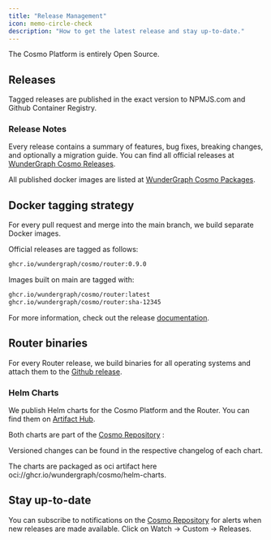```yaml
---
title: "Release Management"
icon: memo-circle-check
description: "How to get the latest release and stay up-to-date."
---
```


The Cosmo Platform is entirely Open Source.

## Releases

Tagged releases are published in the exact version to NPMJS.com and Github Container Registry.

### Release Notes

Every release contains a summary of features, bug fixes, breaking changes, and optionally a migration guide. You can find all official releases at [WunderGraph Cosmo Releases](https://github.com/wundergraph/cosmo/releases).

All published docker images are listed at [WunderGraph Cosmo Packages](https://github.com/orgs/wundergraph/packages?repo_name=cosmo).

## Docker tagging strategy

For every pull request and merge into the main branch, we build separate Docker images.

Official releases are tagged as follows:

```bash
ghcr.io/wundergraph/cosmo/router:0.9.0
```

Images built on main are tagged with:

```bash
ghcr.io/wundergraph/cosmo/router:latest
ghcr.io/wundergraph/cosmo/router:sha-12345
```

For more information, check out the release [documentation](https://github.com/wundergraph/cosmo/blob/main/docs/releasing.md).

## Router binaries

For every Router release, we build binaries for all operating systems and attach them to the [Github release](https://github.com/wundergraph/cosmo/releases/tag/router%400.22.1).

### Helm Charts

We publish Helm charts for the Cosmo Platform and the Router. You can find them on [Artifact Hub](https://artifacthub.io/packages/search?org=wundergraph).

<CardGroup>
  <Card
    title="cosmo-router"
    icon="github"
    horizontal
    href="https://artifacthub.io/packages/helm/cosmo-router/router"
  />
  <Card
    title="cosmo-platform"
    icon="github"
    horizontal
    href="https://artifacthub.io/packages/helm/cosmo-platform/cosmo"
  />
</CardGroup>

Both charts are part of the [Cosmo Repository](https://github.com/wundergraph/cosmo) :

<CardGroup>
  <Card
    title="Helm Chart Cosmo Router"
    icon="github"
    horizontal
    href="https://github.com/wundergraph/cosmo/blob/main/helm/cosmo/charts/router/README.md"
  />
  <Card
    title="Helm Chart Cosmo Platform"
    icon="github"
    horizontal
    href="https://github.com/wundergraph/cosmo/blob/main/helm/cosmo/README.md"
  />
</CardGroup>

Versioned changes can be found in the respective changelog of each chart.

The charts are packaged as oci artifact here oci://ghcr.io/wundergraph/cosmo/helm-charts.

## Stay up-to-date

You can subscribe to notifications on the [Cosmo Repository](https://github.com/wundergraph/cosmo) for alerts when new releases are made available. Click on Watch -> Custom -> Releases.
